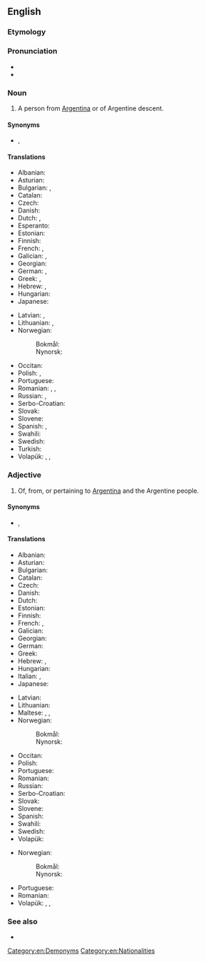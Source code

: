 ==English==

===Etymology===
{{suffix|en|Argentinia|an}}

===Pronunciation===
* {{IPA|/ɑɹˌdʒɨnˈtɪni.ən/|/ɑɹˌdʒɨnˈtiːni.ən/|lang=en}}
* {{rhymes|ɪniən|lang=en}}

===Noun===
{{en-noun}}

# A person from [[Argentina]] or of Argentine descent.

====Synonyms====
* {{l|en|Argentine}}, {{l|en|Argentinean}}

====Translations====
{{trans-top|person from Argentina}}
* Albanian: {{t+|sq|argjentinas}}
* Asturian: {{t+|ast|arxentín|m}}
* Bulgarian: {{t|bg|аржентинец|m|sc=Cyrl}}, {{t|bg|аржентинка|f|sc=Cyrl}}
* Catalan: {{t+|ca|argentí|m}}
* Czech: {{t+|cs|Argentinec|m}}
* Danish: {{t+|da|argentiner}}
* Dutch: {{t+|nl|Argentijn|m}}, {{t+|nl|Argentijnse|f}}
* Esperanto: {{t|eo|argentinano}}
* Estonian: {{t|et|argentiinalane}}
* Finnish: {{t+|fi|argentiinalainen}}
* French: {{t+|fr|Argentin|m}}, {{t+|fr|Argentine|f}}
* Galician: {{t+|gl|arxentino|m}}, {{t|gl|arxentina|f}}
* Georgian: {{t|ka|არგენტინელი}}
* German: {{t+|de|Argentinier|m}}, {{t+|de|Argentinierin|f}}
* Greek: {{t+|el|Αργεντίνος|m}}, {{t|el|Αργεντίνα|f}}
* Hebrew: {{t|he|ארגנטינאי|m|tr=argent'inai|sc=Hebr}}, {{t|he|ארגנטינאית|f|tr=argent'inait|sc=Hebr}}
* Hungarian: {{t+|hu|argentin}}
* Japanese: {{t|ja|アルゼンチン人|tr=aruzenchinjin}}
{{trans-mid}}
* Latvian: {{t|lv|argentīnietis|m}}, {{t|lv|argentīniete|f}}
* Lithuanian: {{t+|lt|argentinietis|m}}, {{t+|lt|argentinietė|f}}
* Norwegian:
*: Bokmål: {{t+|nb|argentiner|m}}
*: Nynorsk: {{t+|nn|argentinar|m}}
* Occitan: {{t|oc|Argentin|m}}
* Polish: {{t+|pl|Argentyńczyk|m}}, {{t+|pl|Argentynka|f}}
* Portuguese: {{t+|pt|argentino|m}}
* Romanian: {{t+|ro|argentinian|m}}, {{t+|ro|argentiniană|f}}, {{t|ro|argentiniancă|f}}
* Russian: {{t+|ru|аргенти́нец|m}}, {{t+|ru|аргенти́нка|f}}
* Serbo-Croatian: {{t+|sh|Argentinac|m}}
* Slovak: {{t|sk|Argentínec|m}}
* Slovene: {{t+|sl|Argentinec|m}}
* Spanish: {{t+|es|argentino|m}}, {{t+|es|argentina|f}}
* Swahili: {{t+|sw|Mwajentina}}
* Swedish: {{t+|sv|argentinare}}
* Turkish: {{t+|tr|Arjantinli}}
* Volapük: {{qualifier|♂♀}} {{t+|vo|Largäntänan}}, {{qualifier|♂}} {{t|vo|hi-Largäntänan}}, {{qualifier|♀}} {{t|vo|ji-Largäntänan}}
{{trans-bottom}}

===Adjective===
{{en-adj|-}}

# Of, from, or pertaining to [[Argentina]] and the Argentine people.

====Synonyms====
* {{l|en|Argentine}}, {{l|en|Argentinean}}

====Translations====
{{trans-top|pertaining to Argentina}}
* Albanian: {{t+|sq|argjentinas}}
* Asturian: {{t+|ast|arxentín}}
* Bulgarian: {{t|bg|аржентински|m|sc=Cyrl}}
* Catalan: {{t+|ca|argentí}}
* Czech: {{t+|cs|argentinský|m}}
* Danish: {{t|da|argentinsk}}
* Dutch: {{t+|nl|Argentijns}}
* Estonian: {{t|et|argentiina}}
* Finnish: {{t+|fi|argentiinalainen}}
* French: {{t+|fr|argentin|m}}, {{t+|fr|argentine|f}}
* Galician: {{t+|gl|arxentino}}
* Georgian: {{t|ka|არგენტინური}}
* German: {{t+|de|argentinisch}}
* Greek: {{t|el|αργεντίνικος}}
* Hebrew: {{t|he|ארגנטיני|m|tr=argent'yni|sc=Hebr}}, {{t|he|ארגנטינית|f|tr=argent'ynit|sc=Hebr}}
* Hungarian: {{t+|hu|argentin}}
* Italian: {{t+|it|argentino|m}}, {{t|it|argentina|f}}
* Japanese: {{t|ja|アルゼンチンの|tr=aruzenchin no}}
{{trans-mid}}
* Latvian: {{t|lv|argentīniešu}}
* Lithuanian: {{t|lt|argentinietiškas}}
* Maltese: {{t|mt|Arġentin|m}}, {{t|mt|Arġentina|f}}, {{t|mt|Arġentini|p}}
* Norwegian:
*: Bokmål: {{t|nb|argentinsk}}
*: Nynorsk: {{t+|nn|argentinsk}}
* Occitan: {{t|oc|argentin}}
* Polish: {{t+|pl|argentyński|m}}
* Portuguese: {{t+|pt|argentino}}
* Romanian: {{t+|ro|argentinian}}
* Russian: {{t+|ru|аргенти́нский}}
* Serbo-Croatian: {{t+|sh|argentinski}}
* Slovak: {{t+|sk|argentínsky}}
* Slovene: {{t+|sl|argentinski|m}}
* Spanish: {{t+|es|argentino}}
* Swahili: {{t|sw|Kiajentina}}
* Swedish: {{t+|sv|argentinsk}}
* Volapük: {{t+|vo|Largäntänik}}
{{trans-bottom}}

{{trans-top|pertaining to an Argentinian, Argentinians}}
* Norwegian:
*: Bokmål: {{t|nb|argentinsk}}
*: Nynorsk: {{t+|nn|argentinsk}}
{{trans-mid}}
* Portuguese: {{t+|pt|argentino}}
* Romanian: {{t+|ro|argentinian}}
* Volapük: {{qualifier|♂♀}} {{t|vo|Largäntänanik}}, {{qualifier|♂}} {{t|vo|hi-Largäntänanik}}, {{qualifier|♀}} {{t|vo|ji-Largäntänanik}}
{{trans-bottom}}

===See also===
* {{l|en|Appendix:Countries of the world}}

[[Category:en:Demonyms]]
[[Category:en:Nationalities]]